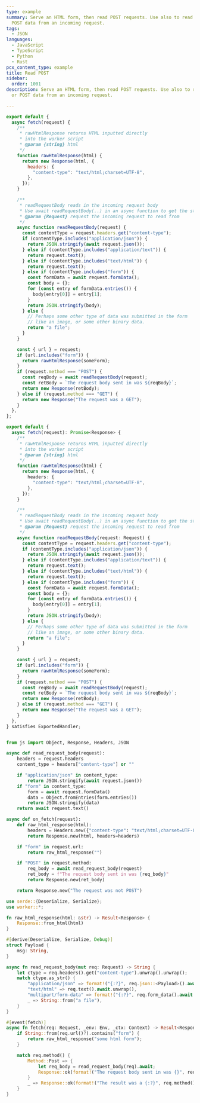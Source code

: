 ```yaml
---
type: example
summary: Serve an HTML form, then read POST requests. Use also to read JSON or
  POST data from an incoming request.
tags:
  - JSON
languages:
  - JavaScript
  - TypeScript
  - Python
  - Rust
pcx_content_type: example
title: Read POST
sidebar:
  order: 1001
description: Serve an HTML form, then read POST requests. Use also to read JSON
  or POST data from an incoming request.

---
```



<Tabs> <TabItem label="JavaScript" icon="seti:javascript">

```js
export default {
  async fetch(request) {
    /**
     * rawHtmlResponse returns HTML inputted directly
     * into the worker script
     * @param {string} html
     */
    function rawHtmlResponse(html) {
      return new Response(html, {
        headers: {
          "content-type": "text/html;charset=UTF-8",
        },
      });
    }

    /**
     * readRequestBody reads in the incoming request body
     * Use await readRequestBody(..) in an async function to get the string
     * @param {Request} request the incoming request to read from
     */
    async function readRequestBody(request) {
      const contentType = request.headers.get("content-type");
      if (contentType.includes("application/json")) {
        return JSON.stringify(await request.json());
      } else if (contentType.includes("application/text")) {
        return request.text();
      } else if (contentType.includes("text/html")) {
        return request.text();
      } else if (contentType.includes("form")) {
        const formData = await request.formData();
        const body = {};
        for (const entry of formData.entries()) {
          body[entry[0]] = entry[1];
        }
        return JSON.stringify(body);
      } else {
        // Perhaps some other type of data was submitted in the form
        // like an image, or some other binary data.
        return "a file";
      }
    }

    const { url } = request;
    if (url.includes("form")) {
      return rawHtmlResponse(someForm);
    }
    if (request.method === "POST") {
      const reqBody = await readRequestBody(request);
      const retBody = `The request body sent in was ${reqBody}`;
      return new Response(retBody);
    } else if (request.method === "GET") {
      return new Response("The request was a GET");
    }
  },
};
```

</TabItem> <TabItem label="TypeScript" icon="seti:typescript">

```ts
export default {
  async fetch(request): Promise<Response> {
    /**
     * rawHtmlResponse returns HTML inputted directly
     * into the worker script
     * @param {string} html
     */
    function rawHtmlResponse(html) {
      return new Response(html, {
        headers: {
          "content-type": "text/html;charset=UTF-8",
        },
      });
    }

    /**
     * readRequestBody reads in the incoming request body
     * Use await readRequestBody(..) in an async function to get the string
     * @param {Request} request the incoming request to read from
     */
    async function readRequestBody(request: Request) {
      const contentType = request.headers.get("content-type");
      if (contentType.includes("application/json")) {
        return JSON.stringify(await request.json());
      } else if (contentType.includes("application/text")) {
        return request.text();
      } else if (contentType.includes("text/html")) {
        return request.text();
      } else if (contentType.includes("form")) {
        const formData = await request.formData();
        const body = {};
        for (const entry of formData.entries()) {
          body[entry[0]] = entry[1];
        }
        return JSON.stringify(body);
      } else {
        // Perhaps some other type of data was submitted in the form
        // like an image, or some other binary data.
        return "a file";
      }
    }

    const { url } = request;
    if (url.includes("form")) {
      return rawHtmlResponse(someForm);
    }
    if (request.method === "POST") {
      const reqBody = await readRequestBody(request);
      const retBody = `The request body sent in was ${reqBody}`;
      return new Response(retBody);
    } else if (request.method === "GET") {
      return new Response("The request was a GET");
    }
  },
} satisfies ExportedHandler;
```

</TabItem> <TabItem label="Python" icon="seti:python">

```py

from js import Object, Response, Headers, JSON

async def read_request_body(request):
    headers = request.headers
    content_type = headers["content-type"] or ""

    if "application/json" in content_type:
        return JSON.stringify(await request.json())
    if "form" in content_type:
        form = await request.formData()
        data = Object.fromEntries(form.entries())
        return JSON.stringify(data)
    return await request.text()

async def on_fetch(request):
    def raw_html_response(html):
        headers = Headers.new({"content-type": "text/html;charset=UTF-8"}.items())
        return Response.new(html, headers=headers)

    if "form" in request.url:
        return raw_html_response("")

    if "POST" in request.method:
        req_body = await read_request_body(request)
        ret_body = f"The request body sent in was {req_body}"
        return Response.new(ret_body)

    return Response.new("The request was not POST")
```

</TabItem> <TabItem label="Rust" icon="seti:rust">

```rs
use serde::{Deserialize, Serialize};
use worker::*;

fn raw_html_response(html: &str) -> Result<Response> {
    Response::from_html(html)
}

#[derive(Deserialize, Serialize, Debug)]
struct Payload {
    msg: String,
}

async fn read_request_body(mut req: Request) -> String {
    let ctype = req.headers().get("content-type").unwrap().unwrap();
    match ctype.as_str() {
        "application/json" => format!("{:?}", req.json::<Payload>().await.unwrap()),
        "text/html" => req.text().await.unwrap(),
        "multipart/form-data" => format!("{:?}", req.form_data().await.unwrap()),
        _ => String::from("a file"),
    }
}

#[event(fetch)]
async fn fetch(req: Request, _env: Env, _ctx: Context) -> Result<Response> {
    if String::from(req.url()?).contains("form") {
        return raw_html_response("some html form");
    }

    match req.method() {
        Method::Post => {
            let req_body = read_request_body(req).await;
            Response::ok(format!("The request body sent in was {}", req_body))
        }
        _ => Response::ok(format!("The result was a {:?}", req.method())),
    }
}
```

</TabItem> </Tabs>

